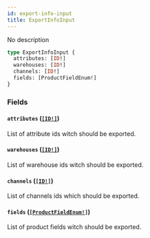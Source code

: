 ```yaml
---
id: export-info-input
title: ExportInfoInput
---
```


No description

```graphql
type ExportInfoInput {
  attributes: [ID!]
  warehouses: [ID!]
  channels: [ID!]
  fields: [ProductFieldEnum!]
}
```

### Fields

#### `attributes` ([`[ID!]`](../../../developer/api-reference/scalars/id))

List of attribute ids witch should be exported.

#### `warehouses` ([`[ID!]`](../../../developer/api-reference/scalars/id))

List of warehouse ids witch should be exported.

#### `channels` ([`[ID!]`](../../../developer/api-reference/scalars/id))

List of channels ids which should be exported.

#### `fields` ([`[ProductFieldEnum!]`](../../../developer/api-reference/enums/product-field-enum))

List of product fields witch should be exported.
